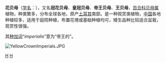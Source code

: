 {{Speciesbox
| image = The Botanical Magazine, Plate 194 (Volume 6, 1793).png
| image_width = 200px
| image_caption = 《[[柯蒂斯植物學雜誌|植物學雜誌]]》(1793)<br>''Fritillaria imperialis''
| genus = Fritillaria
| species = imperialis
| authority = [[卡爾·林奈|L.]], 1753
|}}
'''花贝母'''（[[学名|学名]]：''{{lang|la|Fritillaria imperialis}}''），又名'''冠花贝母'''、'''皇冠贝母'''、'''帝王贝母'''、'''王贝母'''，[[百合科|百合科]][[贝母属|贝母属]]植物，种类繁多，分布全球各地，原产[[土耳其|土耳其]]南部。是一种观赏类植物，[[中国|中国]]各地种植较多，适用于庭院种植，布置花境或基础种植均可，矮生品种比较适合盆栽，观赏性很强。

其[[种加词|种加词]]“''imperialis''”意为“帝王的”。

[[File:YellowCrownImperials.JPG|thumb]]
{{Taxonbar|from=Q161939}}

[[Category:贝母属|H]]
[[Category:1753年描述的植物|H]]